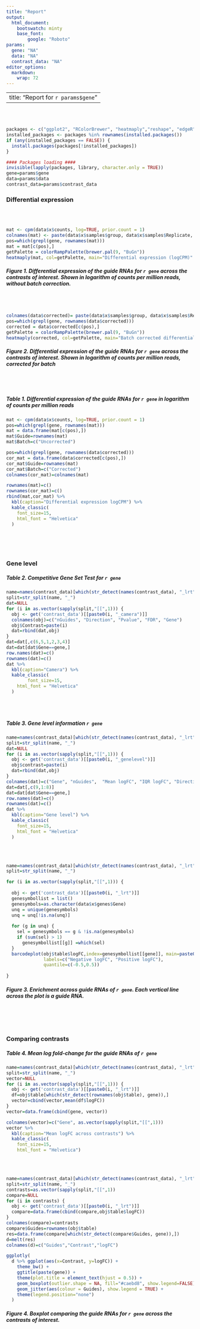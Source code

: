---
title: "Report"
output: 
  html_document: 
    bootswatch: minty
    base_font:
        google: "Roboto"
params:
  gene: "NA"
  data: "NA"
  contrast_data: "NA"
editor_options: 
  markdown: 
    wrap: 72
---

---
title: "Report for `r params$gene`"
---


<br> 
<br>

```{r, echo=FALSE, results=FALSE, message=FALSE}

packages <- c("ggplot2", "RColorBrewer", "heatmaply","reshape", "edgeR", "knitr", "tidyverse", "kableExtra")
installed_packages <- packages %in% rownames(installed.packages())
if (any(installed_packages == FALSE)) {
  install.packages(packages[!installed_packages])
}

#### Packages loading ####
invisible(lapply(packages, library, character.only = TRUE))
gene=params$gene
data=params$data
contrast_data=params$contrast_data
```

### Differential expression


<br> 
<br>

```{r, echo=FALSE, message=FALSE, out.width="100%"}
mat <- cpm(data$x$counts, log=TRUE, prior.count = 1)
colnames(mat) <- paste(data$x$samples$group, data$x$samples$Replicate, sep = " - " )
pos=which(grepl(gene, rownames(mat)))
mat = mat[c(pos),]
getPalette = colorRampPalette(brewer.pal(9, "BuGn"))
heatmaply(mat, col=getPalette, main="Differential expression (logCPM)" )
```

##### Figure 1. Differential expression of the guide RNAs for `r gene` across the contrasts of interest. Shown in logarithm of counts per million reads, without batch correction.



<br> 
<br> 
```{r, echo=FALSE, message=FALSE, out.width="100%"}
colnames(data$corrected)= paste(data$x$samples$group, data$x$samples$Replicate, sep = " - " )
pos=which(grepl(gene, rownames(data$corrected)))
corrected = data$corrected[c(pos),]
getPalette = colorRampPalette(brewer.pal(9, "BuGn"))
heatmaply(corrected, col=getPalette, main="Batch corrected differential expression (logCPM)")
```

##### Figure 2. Differential expression of the guide RNAs for `r gene` across the contrasts of interest. Shown in logarithm of counts per million reads, corrected for batch


<br> 
<br>

##### Table 1. Differential expression of the guide RNAs for `r gene` in logarithm of counts per million reads

```{r, echo=FALSE, message=FALSE, out.width="100%"}
mat <- cpm(data$x$counts, log=TRUE, prior.count = 1)
pos=which(grepl(gene, rownames(mat)))
mat = data.frame(mat[c(pos),])
mat$Guide=rownames(mat)
mat$Batch=c("Uncorrected")

pos=which(grepl(gene, rownames(data$corrected)))
cor_mat = data.frame(data$corrected[c(pos),])
cor_mat$Guide=rownames(mat)
cor_mat$Batch=c("Corrected")
colnames(cor_mat)=colnames(mat)

rownames(mat)=c()
rownames(cor_mat)=c()
rbind(mat,cor_mat) %>%
  kbl(caption="Differential expression logCPM") %>%
  kable_classic(
    font_size=15, 
    html_font = "Helvetica"
  )
```



<br> 
<br>
<br>

### Gene level

##### Table 2. Competitive Gene Set Test for `r gene`

```{r, echo=FALSE, message=FALSE, out.width="100%"}
name=names(contrast_data)[which(str_detect(names(contrast_data), "_lrt"))]
split=str_split(name, "_")
dat=NULL
for (i in as.vector(sapply(split,"[[",1))) {
  obj <- get('contrast_data')[[paste0(i, "_camera")]]
  colnames(obj)=c("nGuides", "Direction", "Pvalue", "FDR", "Gene")
  obj$Contrast=paste(i)
  dat=rbind(dat,obj)
}
dat=dat[,c(6,5,1,2,3,4)]
dat=dat[dat$Gene==gene,] 
row.names(dat)=c()
rownames(dat)=c()
dat %>% 
  kbl(caption="Camera") %>%
  kable_classic(
        font_size=15, 
    html_font = "Helvetica"
  )
```



<br> 
<br>

##### Table 3. Gene level information `r gene`

```{r, echo=FALSE, message=FALSE, out.width="100%"}
name=names(contrast_data)[which(str_detect(names(contrast_data), "_lrt"))]
split=str_split(name, "_")
dat=NULL
for (i in as.vector(sapply(split,"[[",1))) {
  obj <- get('contrast_data')[[paste0(i, "_genelevel")]]
  obj$contrast=paste(i)
  dat=rbind(dat,obj)
}
colnames(dat)=c("Gene", "nGuides", 	"Mean logFC", "IQR logFC", "Direction mean logFC",	"Direction smallest Pvalue", "Stouffer's Pvalue",	"Stouffer's FDR", 	"Contrast")
dat=dat[,c(9,1:8)]
dat=dat[dat$Gene==gene,]
row.names(dat)=c()
rownames(dat)=c()
dat %>% 
  kbl(caption="Gene level") %>%
  kable_classic(
    font_size=15, 
    html_font = "Helvetica"
  ) 
```



<br> 
<br>

```{r, echo=FALSE, message=FALSE, fig.width=10, out.width="100%"}
name=names(contrast_data)[which(str_detect(names(contrast_data), "_lrt"))]
split=str_split(name, "_")

for (i in as.vector(sapply(split,"[[",1))) {
  
  obj <- get('contrast_data')[[paste0(i, "_lrt")]]
  genesymbollist = list()
  genesymbols=as.character(data$x$genes$Gene)
  unq = unique(genesymbols)
  unq = unq[!is.na(unq)]
    
  for (g in unq) {
    sel = genesymbols == g & !is.na(genesymbols)
    if (sum(sel) > 1) 
      genesymbollist[[g]] =which(sel)
  }
  barcodeplot(obj$table$logFC,index=genesymbollist[[gene]], main=paste0("Barcodeplot for ", i),
              labels=c("Negative logFC", "Positive logFC"),
              quantile=c(-0.5,0.5))
    
}
```

##### Figure 3. Enrichment across guide RNAs of `r gene`. Each vertical line across the plot is a guide RNA.


<br> 
<br> 
<br>

### Comparing contrasts

##### Table 4. Mean log fold-change for the guide RNAs of `r gene`

```{r, echo=FALSE, message=FALSE, out.width="100%"}
name=names(contrast_data)[which(str_detect(names(contrast_data), "_lrt"))]
split=str_split(name, "_")
vector=NULL
for (i in as.vector(sapply(split,"[[",1))) {
  obj <- get('contrast_data')[[paste0(i, "_lrt")]]
  df=obj$table[which(str_detect(rownames(obj$table), gene)),]
  vector=cbind(vector,mean(df$logFC))
}
vector=data.frame(cbind(gene, vector))

colnames(vector)=c("Gene", as.vector(sapply(split,"[[",1)))
vector %>% 
  kbl(caption="Mean logFC across contrasts") %>%
  kable_classic(
    font_size=15, 
    html_font = "Helvetica")
```



<br> 
<br>

```{r, echo=FALSE, message=FALSE, out.width="100%"}
name=names(contrast_data)[which(str_detect(names(contrast_data), "_lrt"))]
split=str_split(name, "_")
contrasts=as.vector(sapply(split,"[[",1))
compare=NULL
for (i in contrasts) {
  obj <- get('contrast_data')[[paste0(i, "_lrt")]]
  compare=data.frame(cbind(compare,obj$table$logFC))
}
colnames(compare)=contrasts
compare$Guides=rownames(obj$table)
res=data.frame(compare[which(str_detect(compare$Guides, gene)),])
d=melt(res)
colnames(d)=c("Guides","Contrast","logFC")

ggplotly(
  d %>% ggplot(aes(x=Contrast, y=logFC)) +
    theme_bw() +
    ggtitle(paste(gene)) +
    theme(plot.title = element_text(hjust = 0.5)) +
    geom_boxplot(outlier.shape = NA, fill="#caebd8", show.legend=FALSE) +
    geom_jitter(aes(colour = Guides), show.legend = TRUE) +
    theme(legend.position="none")
  )
```

##### Figure 4. Boxplot comparing the guide RNAs for `r gene` across the contrasts of interest.


<br> 
<br>

